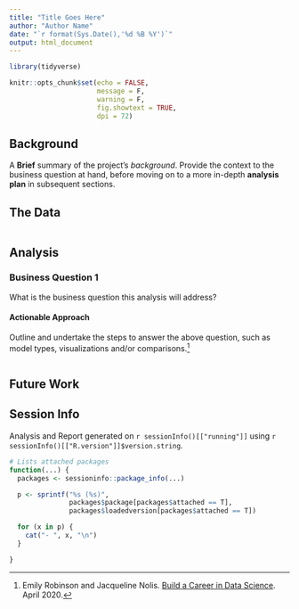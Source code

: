 ```yaml
---
title: "Title Goes Here"
author: "Author Name"
date: "`r format(Sys.Date(),'%d %B %Y')`"
output: html_document
---
```


```r
library(tidyverse)

knitr::opts_chunk$set(echo = FALSE,
                      message = F,
                      warning = F,
                      fig.showtext = TRUE,
                      dpi = 72)
```

## Background

A __Brief__ summary of the project's *background*. Provide the context to the business question at hand, before moving on to a more in-depth __analysis plan__ in subsequent sections.

## The Data

```r

```


## Analysis

### Business Question 1

What is the business question this analysis will address?

#### Actionable Approach

Outline and undertake the steps to answer the above question, such as model types, visualizations and/or comparisons.[^robinson]

```r

```


## Future Work

## Session Info

Analysis and Report generated on `r sessionInfo()[["running"]]` using `r sessionInfo()[["R.version"]]$version.string`.

```r
# Lists attached packages
function(...) {
  packages <- sessioninfo::package_info(...)

  p <- sprintf("%s (%s)",
               packages$package[packages$attached == T],
               packages$loadedversion[packages$attached == T])

  for (x in p) {
    cat("- ", x, "\n")
  }

}
```

<!-- Insert Footnotes Below -->
[^robinson]: Emily Robinson and Jacqueline Nolis. [Build a Career in Data Science](https://www.manning.com/books/build-a-career-in-data-science#toc). April 2020.
